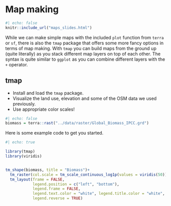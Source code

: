 # Map making


```r
#| echo: false
knitr::include_url("maps_slides.html")
```



While we can make simple maps with the included `plot` function from `terra` or `sf`, there is also the `tmap` package that offers some more fancy options in terms of map making. With `tmap` you can build maps from the ground up (quite literally) as you stack different map layers on top of each other. The syntax is quite similar to `ggplot` as you can combine different layers with the `+` operator.

:::{.callout-important}
## tmap

* Install and load the `tmap` package.
* Visualize the land use, elevation and some of the OSM data we used previously.
* Use appropriate color scales!

:::

```r
#| echo: false
biomass = terra::rast("../data/raster/Global_Biomass_IPCC.grd")
```

Here is some example code to get you started.

```r
#| echo: true

library(tmap)
library(viridis)


tm_shape(biomass, title = "Biomass")+
  tm_raster(col.scale = tm_scale_continuous_log1p(values = viridis(50)))+
  tm_layout(frame = FALSE,
            legend.position = c("left", "bottom"),
            legend.frame = FALSE,
            legend.text.color = "white", legend.title.color = "white",
            legend.reverse = TRUE)


```


